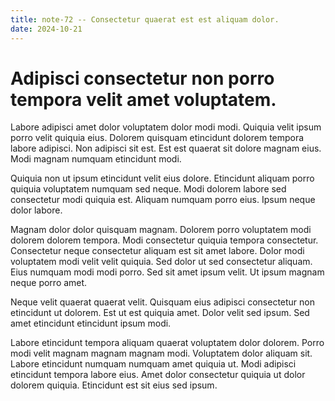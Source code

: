```yaml
---
title: note-72 -- Consectetur quaerat est est aliquam dolor.
date: 2024-10-21
---
```


# Adipisci consectetur non porro tempora velit amet voluptatem.

Labore adipisci amet dolor voluptatem dolor modi modi. Quiquia velit ipsum porro velit quiquia eius. Dolorem quisquam
etincidunt dolorem tempora labore adipisci. Non adipisci sit est. Est est quaerat sit dolore magnam eius. Modi magnam
numquam etincidunt modi.

Quiquia non ut ipsum etincidunt velit eius dolore. Etincidunt aliquam porro quiquia voluptatem numquam sed neque. Modi
dolorem labore sed consectetur modi quiquia est. Aliquam numquam porro eius. Ipsum neque dolor labore.

Magnam dolor dolor quisquam magnam. Dolorem porro voluptatem modi dolorem dolorem tempora. Modi consectetur quiquia
tempora consectetur. Consectetur neque consectetur aliquam est sit amet labore. Dolor modi voluptatem modi velit velit
quiquia. Sed dolor ut sed consectetur aliquam. Eius numquam modi modi porro. Sed sit amet ipsum velit. Ut ipsum magnam
neque porro amet.

Neque velit quaerat quaerat velit. Quisquam eius adipisci consectetur non etincidunt ut dolorem. Est ut est quiquia
amet. Dolor velit sed ipsum. Sed amet etincidunt etincidunt ipsum modi.

Labore etincidunt tempora aliquam quaerat voluptatem dolor dolorem. Porro modi velit magnam magnam magnam modi.
Voluptatem dolor aliquam sit. Labore etincidunt numquam numquam amet quiquia ut. Modi adipisci etincidunt tempora labore
eius. Amet dolor consectetur quiquia ut dolor dolorem quiquia. Etincidunt est sit eius sed ipsum.
